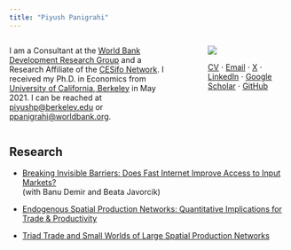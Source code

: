 ```yaml
---
title: "Piyush Panigrahi"
---
```


::: columns
::: {.column width="60%"}
I am a Consultant at the [World Bank Development Research Group](https://www.worldbank.org/en/about/unit/unit-dec#4) and a Research Affiliate of the [CESifo Network](https://www.cesifo.org/en). I received my Ph.D. in Economics from [University of California, Berkeley](https://www.econ.berkeley.edu/) in May 2021. I can be reached at [piyushp\@berkeley.edu](mailto:piyushp@berkeley.edu) or [ppanigrahi\@worldbank.org](mailto:ppanigrahi@worldbank.org).
:::

::: {.column width="5%"}
<!-- empty column to create gap -->
:::

::: {.column width="30%" .text-center}
![](headshot.jpg){.rounded}

[CV](CV_PiyushPanigrahi.pdf) $\cdot$ [Email](mailto:piyushp@berkeley.edu) $\cdot$
[X](https://twitter.com/PiyushPP_) $\cdot$ [LinkedIn](https://www.linkedin.com/in/piyushpanigrahi/) $\cdot$ [Google Scholar](https://scholar.google.com/citations?user=oKXKw5QAAAAJ) $\cdot$ [GitHub](https://github.com/piyushpanigrahi) 

:::
:::

## Research

-   [Breaking Invisible Barriers: Does Fast Internet Improve Access to Input Markets?](FibreInternet_DJP.pdf) \
(with Banu Demir and Beata Javorcik)

-   [Endogenous Spatial Production Networks: Quantitative Implications for Trade & Productivity](JMP_PiyushPanigrahi.pdf)

-   [Triad Trade and Small Worlds of Large Spatial Production Networks](TriadTrade_PiyushPanigrahi.pdf)


